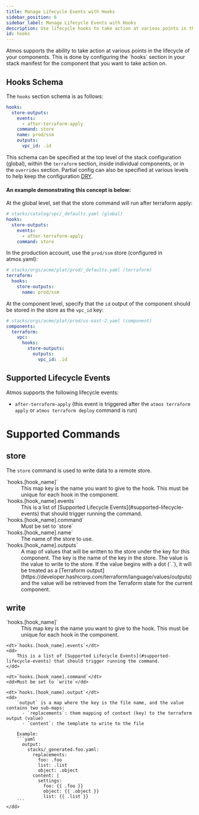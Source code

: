 ```yaml
---
title: Manage Lifecycle Events with Hooks
sidebar_position: 6
sidebar_label: Manage Lifecycle Events with Hooks
description: Use lifecycle hooks to take action at various points in the lifecycle of your components.
id: hooks
---
```


<Intro>
Atmos supports the ability to take action at various points in the lifecycle of your components. This is done by
configuring the `hooks` section in your stack manifest for the component that you want to take action on.
</Intro>


## Hooks Schema

The `hooks` section schema is as follows:

```yaml
hooks:
  store-outputs:
    events:
      - after-terraform-apply
    command: store
    name: prod/ssm
    outputs:
      vpc_id: .id
```

This schema can be specified at the top level of the stack configuration (global), within the `terraform` section,
inside individual components, or in the `overrides` section. Partial config can also be specified at various levels
to help keep the configuration [DRY](https://en.wikipedia.org/wiki/Don%27t_repeat_yourself).

#### An example demonstrating this concept is below:

At the global level, set that the store command will run after terraform apply:

```yaml
# stacks/catalog/vpc/_defaults.yaml (global)
hooks:
  store-outputs:
    events:
      - after-terraform-apply
    command: store
```
In the production account, use the `prod/ssm` store (configured in atmos.yaml):

```yaml
# stacks/orgs/acme/plat/prod/_defaults.yaml (terraform)
terraform:
  hooks:
    store-outputs:
      name: prod/ssm
```

At the component level, specify that the `id` output of the component should be stored in the store as the `vpc_id` key:

```yaml
# stacks/orgs/acme/plat/prod/us-east-2.yaml (component)
components:
  terraform:
    vpc:
      hooks:
        store-outputs:
          outputs:
            vpc_id: .id
```

## Supported Lifecycle Events

Atmos supports the following lifecycle events:

- `after-terraform-apply` (this event is triggered after the `atmos terraform apply` or `atmos terraform deploy` command is run)

# Supported Commands

## store

The `store` command is used to write data to a remote store.

<dl>
  <dt>`hooks.[hook_name]`</dt>
  <dd>This map key is the name you want to give to the hook. This must be unique for each hook in the component.</dd>

  <dt>`hooks.[hook_name].events`</dt>
  <dd>
  This is a list of [Supported Lifecycle Events](#supported-lifecycle-events) that should trigger running the command.
  </dd>

  <dt>`hooks.[hook_name].command`</dt>
  <dd>Must be set to `store`</dd>

  <dt>`hooks.[hook_name].name`</dt>
  <dd>The name of the store to use.</dd>

<dt>`hooks.[hook_name].outputs`</dt>
  <dd>
  A map of values that will be written to the store under the key for this component. The key is the name of the key in
  the store. The value is the value to write to the store. If the value begins with a dot (`.`), it will be treated as a
  [Terraform output](https://developer.hashicorp.com/terraform/language/values/outputs) and the value will be retrieved
  from the Terraform state for the current component.
  </dd>
</dl>

## write

<dl>
    <dt>`hooks.[hook_name]`</dt>
    <dd>This map key is the name you want to give to the hook. This must be unique for each hook in the component.</dd>

    <dt>`hooks.[hook_name].events`</dt>
    <dd>
        This is a list of [Supported Lifecycle Events](#supported-lifecycle-events) that should trigger running the command.
    </dd>

    <dt>`hooks.[hook_name].command`</dt>
    <dd>Must be set to `write`</dd>
    
    <dt>`hooks.[hook_name].output`</dt>
    <dd>
        `output` is a map where the key is the file name, and the value contains two sub-maps:
          - `replacements`: them mapping of context (key) to the terraform output (value)
          - `content`: the template to write to the file
        
        Example:
        ```yaml
          output:
            stacks/_generated.foo.yaml:
              replacements:
                foo: .foo
                list: .list
                object: .object
              content: | 
                settings:
                  foo: {{ .foo }}
                  object: {{ .object }}
                  list: {{ .list }}
        ```
    </dd>
</dl>
